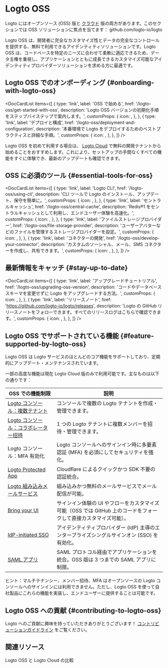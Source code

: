 
# Logto OSS

Logto にはオープンソース (OSS) 版と [クラウド](/logto-cloud) 版の両方があります。このセクションでは OSS ソリューションに焦点を当てます： <Url type="inline" href="https://github.com/logto-io/logto">github.com/logto-io/logto</Url>

Logto OSS は、開発者に完全なカスタマイズ性とデータの完全なコントロールを提供する、無料で利用できるアイデンティティソリューションです。Logto OSS は、コードベースを特定のニーズに合わせて柔軟に適応できるため、データ主権を重視し、アプリケーションとともに成長できるカスタマイズ可能なアイデンティティプロバイダーソリューションを求める方に最適です。

## Logto OSS でのオンボーディング \{#onboarding-with-logto-oss}

<DocCardList
  items={[
    {
      type: 'link',
      label: 'OSS で始める',
      href: '/logto-oss/get-started-with-oss',
      description: 'Logto OSS バージョンの初期化手順をステップバイステップで案内します。',
      customProps: {
        icon: <RocketIcon />,
      },
    },
    {
      type: 'link',
      label: 'デプロイと構成',
      href: '/logto-oss/deployment-and-configuration',
      description: '本番環境で Logto をデプロイするためのベストプラクティスと詳細な手順。',
      customProps: {
        icon: <GearIcon />,
      },
    },
  ]}
/>

<Admonition type="tip" title="クイックスタートが必要ですか？">

Logto OSS を初めて利用する場合は、 [Logto Cloud](https://cloud.logto.io) で無料の開発テナントから始めることをおすすめします。これにより、セットアップの手間なくすべての機能をすぐに体験でき、最新のアップデートも確認できます。

</Admonition>

## OSS に必須のツール \{#essential-tools-for-oss}

<DocCardList
  items={[
    {
      type: 'link',
      label: 'Logto CLI',
      href: '/logto-oss/using-cli',
      description: 'CLI ツールで Logto のインストール、アップデート、保守を簡単に。',
      customProps: {
        icon: <CliIcon />,
      },
    },
    {
      type: 'link',
      label: 'セントラルキャッシュ',
      href: '/logto-oss/central-cache',
      description: 'Redis®1 をセントラルキャッシュとして利用し、エンドユーザー体験を高速化。',
      customProps: {
        icon: <CentralCacheIcon />,
      },
    },
    {
      type: 'link',
      label: 'ファイルストレージプロバイダー',
      href: '/logto-oss/file-storage-provider',
      description: 'ユーザーアバターなどのファイルを管理するストレージプロバイダーを設定。',
      customProps: {
        icon: <FileStorageIcon />,
      },
    },
    {
      type: 'link',
      label: 'コネクターの開発',
      href: '/logto-oss/develop-your-connector',
      description: 'カスタムのソーシャル、メール、SMS コネクターを作成し、共有できます。',
      customProps: {
        icon: <ConnectorsIcon />,
      },
    },
  ]}
/>
## 最新情報をキャッチ \{#stay-up-to-date}

<DocCardList
  items={[
    {
      type: 'link',
      label: 'アップグレードチュートリアル',
      href: '/logto-oss/upgrading-oss-version',
      description: 'コードやデータベーススキーマを変更せずに Logto をアップグレードする方法。',
      customProps: {
        icon: <UpdateIcon />,
      },
    },
    {
      type: 'link',
      label: 'リリースノート',
      href: 'https://github.com/logto-io/logto/releases',
      description:
        'Logto の GitHub リリースノートをフォローできます。すべてのリリースログはこちらで確認できます。',
      customProps: {
        icon: <DocumentIcon />,
      },
    },
  ]}
/>

## Logto OSS でサポートされている機能 \{#feature-supported-by-logto-oss}

Logto OSS は Logto サービスのほとんどのコア機能をサポートしており、定期的にアップデート・メンテナンスされています。

一部の高度な機能は現在 Logto Cloud 版のみで利用可能です。主なものは以下の通りです：

| OSS での機能制限                                                                    | 説明                                                                                                             |
| ----------------------------------------------------------------------------------- | ---------------------------------------------------------------------------------------------------------------- |
| [Logto コンソール：複数テナント](/logto-cloud/tenant-settings)                      | コンソールで複数の Logto テナントを作成・管理できます。                                                          |
| [Logto コンソール：コラボレーター招待](/logto-cloud/tenant-member-management)       | 1 つの Logto テナントに複数メンバーを招待・管理できます。                                                        |
| Logto コンソール：MFA 有効化                                                        | Logto コンソールへのサインイン時に多要素認証 (MFA) を必須にしてセキュリティを強化。                              |
| [Logto Protected App](/integrate-logto/protected-app)                               | Cloudflare によるクイックかつ SDK 不要の認証統合。                                                               |
| [Logto 組み込みメールサービス](/connectors/email-connectors/built-in-email-service) | 組み込みかつ無料のメールサービスでメール配信が可能。                                                             |
| [Bring your UI](/customization/bring-your-ui)                                       | サインイン体験の UI やフローをカスタマイズ可能（OSS では GitHub 上のコードをフォークして直接カスタマイズ可能）。 |
| [IdP-initiated SSO](/end-user-flows/enterprise-sso/idp-initiated-sso)               | アイデンティティプロバイダー (IdP) 主導のエンタープライズシングルサインオン (SSO) を有効化。                     |
| [SAML アプリ](/integrate-logto/saml-app)                                            | SAML プロトコル経由でアプリケーションを統合。OSS 版は 3 つまでの SAML アプリに制限。                             |

ヒント：マルチテナンシー、メンバー招待、MFA はオープンソースの Logto コンソールへのサインインには利用できません。ただし、Logto OSS を使って自社製品にこれらの機能を実装し、エンドユーザーに提供することは可能です。

## Logto OSS への貢献 \{#contributing-to-logto-oss}

Logto へのご貢献に興味を持っていただきありがとうございます！ [コントリビューションガイドライン](/logto-oss/contribution) をご覧ください。

## 関連リソース

<Url href="https://blog.logto.io/logto-oss-vs-logto-cloud">Logto OSS と Logto Cloud の比較</Url>
